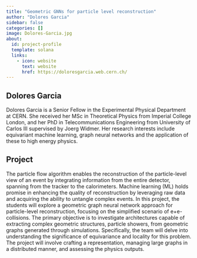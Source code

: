 ```yaml
---
title: "Geometric GNNs for particle level reconstruction"
author: "Dolores Garcia"
sidebar: false
categories: []
image: Dolores-Garcia.jpg
about:
  id: project-profile
  template: solana
  links:
    - icon: website
      text: website
      href: https://doloresgarcia.web.cern.ch/
---
```

## Dolores Garcia
Dolores Garcia is a Senior Fellow in the Experimental Physical Department at CERN. She received her MSc in Theoretical Physics from Imperial College London, and her PhD in Telecommunications Engineering from University of Carlos III supervised by Joerg Widmer.
Her research interests include equivariant machine learning, graph neural networks and the application of these to high energy physics.



## Project
The particle flow algorithm enables the reconstruction of the particle-level view of an event by integrating information from the entire detector, spanning from the tracker to the calorimeters. Machine learning (ML) holds promise in enhancing the quality of reconstruction by leveraging raw data and acquiring the ability to untangle complex events. In this project, the students will explore a geometric graph neural network approach for particle-level reconstruction, focusing on the simplified scenario of e+e- collisions. The primary objective is to investigate architectures capable of extracting complex geometric structures, particle showers, from geometric graphs generated through simulations. Specifically, the team will delve into understanding the significance of equivariance and locality for this problem. The project will involve crafting a representation, managing large graphs in a distributed manner, and assessing the physics outputs.
